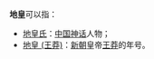 '''地皇'''可以指：
*[[地皇氏|地皇氏]]：[[中国神话|中国神话]]人物；
*[[地皇_(王莽)|地皇 (王莽)]]：[[新朝|新朝]]皇帝[[王莽|王莽]]的年号。

{{disambig|Cat=二字中國相關消歧義}}